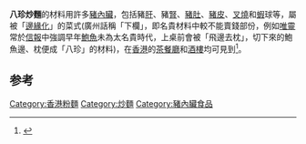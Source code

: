 '''八珍炒麵'''的材料用許多[[豬|豬]][[內臟|內臟]]，包括豬[[肝|肝]]、豬[[腎|腎]]、[[豬肚|豬肚]]、[[豬皮|豬皮]]、[[叉燒|叉燒]]和[[蝦|蝦]]球等，屬被「[[邊緣化|邊緣化]]」的菜式(廣州話稱「下欄」，即名貴材料中較不能賣錢部份，例如[[唯靈|唯靈]]常於[[信報|信報]]中強調早年[[鮑魚|鮑魚]]未為太名貴時代，上桌前會被「飛邊去枕」，切下來的鮑魚邊、枕便成「八珍」的材料)，在[[香港|香港]]的[[茶餐廳|茶餐廳]]和[[酒樓|酒樓]]均可見到<ref>{{Cite book|title=讲饮讲食|last=徐俊编著|first=|publisher=广州：中山大学出版社|year=2005.06|isbn=7-306-02420-5|location=|pages=159}}</ref>。

==参考==
{{reflist}}
{{food-stub}}
[[Category:香港粉麵|Category:香港粉麵]]
[[Category:炒麵|Category:炒麵]]
[[Category:豬內臟食品|Category:豬內臟食品]]